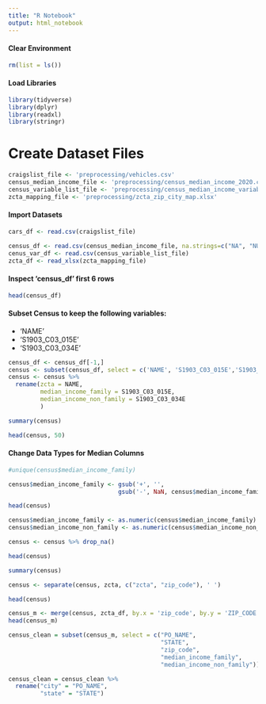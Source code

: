 ```yaml
---
title: "R Notebook"
output: html_notebook
---
```

#### Clear Environment
```r
rm(list = ls())
```

#### Load Libraries
```r
library(tidyverse)
library(dplyr)
library(readxl)
library(stringr)
```
# Create Dataset Files
```r
craigslist_file <- 'preprocessing/vehicles.csv'
census_median_income_file <- 'preprocessing/census_median_income_2020.csv'
census_variable_list_file <- 'preprocessing/census_median_income_variable_list.csv'
zcta_mapping_file <- 'preprocessing/zcta_zip_city_map.xlsx'
```


#### Import Datasets
```r
cars_df <- read.csv(craigslist_file)
```

```r
census_df <- read.csv(census_median_income_file, na.strings=c("NA", "NULL"))
cenus_var_df <- read.csv(census_variable_list_file)
zcta_df <- read_xlsx(zcta_mapping_file)
```

#### Inspect 'census_df' first 6 rows
```r
head(census_df)
```

#### Subset Census to keep the following variables:
- 'NAME'
- 'S1903_C03_015E' 
- 'S1903_C03_034E'
```r
census_df <- census_df[-1,]
census <- subset(census_df, select = c('NAME', 'S1903_C03_015E','S1903_C03_034E'))
census <- census %>%
  rename(zcta = NAME,
         median_income_family = S1903_C03_015E,
         median_income_non_family = S1903_C03_034E
         )

summary(census)
```
```r
head(census, 50)
```
#### Change Data Types for Median Columns
```r
#unique(census$median_income_family)
```
```r
census$median_income_family <- gsub('+', '', 
                               gsub('-', NaN, census$median_income_family))
```

```r
head(census)
```

```r
census$median_income_family <- as.numeric(census$median_income_family)
census$median_income_non_family <- as.numeric(census$median_income_non_family)

census <- census %>% drop_na()

head(census)
```
```r
summary(census)
```


```r
census <- separate(census, zcta, c("zcta", "zip_code"), ' ')
```

```r
head(census)
```
```r
census_m <- merge(census, zcta_df, by.x = 'zip_code', by.y = 'ZIP_CODE')
head(census_m)
```
```r
census_clean = subset(census_m, select = c("PO_NAME",
                                           "STATE",
                                           "zip_code",
                                           "median_income_family",
                                           "median_income_non_family"))

census_clean = census_clean %>%
  rename("city" = "PO_NAME",
         "state" = "STATE")
```


